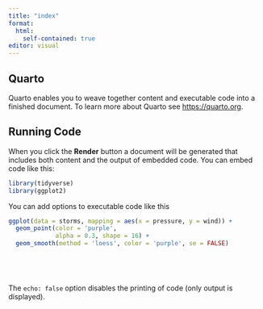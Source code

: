 ```yaml
---
title: "index"
format: 
  html:
    self-contained: true
editor: visual
---
```


## Quarto

Quarto enables you to weave together content and executable code into a finished document. To learn more about Quarto see <https://quarto.org>.

## Running Code

When you click the **Render** button a document will be generated that includes both content and the output of embedded code. You can embed code like this:

```r
library(tidyverse)
library(ggplot2)

```

You can add options to executable code like this

```r
ggplot(data = storms, mapping = aes(x = pressure, y = wind)) +
  geom_point(color = 'purple',
             alpha = 0.3, shape = 16) +
  geom_smooth(method = 'loess', color = 'purple', se = FALSE)

      
       



```

The `echo: false` option disables the printing of code (only output is displayed).

